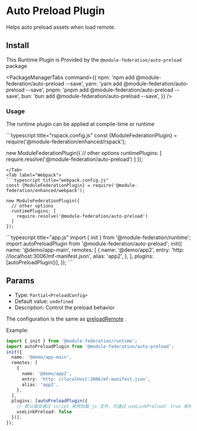 
# Auto Preload Plugin

Helps auto preload assets when load remote.

## Install

This Runtime Plugin is Provided by the `@module-federation/auto-preload` package

<PackageManagerTabs
  command={{
    npm: 'npm add @module-federation/auto-preload --save',
    yarn: 'yarn add @module-federation/auto-preload --save',
    pnpm: 'pnpm add @module-federation/auto-preload --save',
    bun: 'bun add @module-federation/auto-preload --save',
  }}
/>


### Usage

The runtime plugin can be applied at compile-time or runtime

<Tabs>
  <Tab label="Rspack">
  ```typescript title="rspack.config.js"
  const {ModuleFederationPlugin} = require('@module-federation/enhanced/rspack');

  new ModuleFederationPlugin({
    // other options
    runtimePlugins: [
      require.resolve('@module-federation/auto-preload')
    ]
  });
  ```
  </Tab>
  <Tab label="Webpack">
  ```typescript title="webpack.config.js"
  const {ModuleFederationPlugin} = require('@module-federation/enhanced/webpack');

  new ModuleFederationPlugin({
    // other options
    runtimePlugins: [
      require.resolve('@module-federation/auto-preload')
    ]
  });
  ```
  </Tab>
  <Tab label="Module Federation Runtime">
    ```typescript title="app.js"
    import { init } from '@module-federation/runtime';
    import autoPreloadPlugin from '@module-federation/auto-preload';
    init({
      name: '@demo/app-main',
      remotes: [
        {
          name: '@demo/app2',
          entry: 'http: //localhost:3006/mf-manifest.json',
          alias: 'app2',
        },
      ],
      plugins: [autoPreloadPlugin()],
    });
    ```
  </Tab>
</Tabs>


## Params

- Type: `Partial<PreloadConfig>`
- Default value: `undefined`
- Description: Control the preload behavior

The configuration is the same as [preloadRemote](../../guide/basic/runtime#preloadremote) .

Example:

```typescript title="app.tsx"
import { init } from '@module-federation/runtime';
import autoPreloadPlugin from '@module-federation/auto-preload';
init({
  name: '@demo/app-main',
  remotes: [
    {
      name: '@demo/app2',
      entry: 'http: //localhost:3006/mf-manifest.json',
      alias: 'app2',
    },
  ],
  plugins: [autoPreloadPlugin({
    // 默认值会通过 script 来预加载 js 文件，可通过 useLinkPreload: true 来修改此行为
    useLinkPreload: false
  })],
});
```
